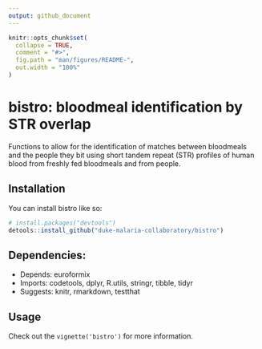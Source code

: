 ```yaml
---
output: github_document
---
```


<!-- README.md is generated from README.Rmd. Please edit that file -->

```r
knitr::opts_chunk$set(
  collapse = TRUE,
  comment = "#>",
  fig.path = "man/figures/README-",
  out.width = "100%"
)
```

# bistro: bloodmeal identification by STR overlap

<!-- badges: start -->
<!-- badges: end -->

Functions to allow for the identification of matches between bloodmeals and the people they bit using short tandem repeat (STR) profiles of human blood from freshly fed bloodmeals and from people.

## Installation

You can install bistro like so:

``` r
# install.packages("devtools")
detools::install_github("duke-malaria-collaboratory/bistro")
```

## Dependencies:

* Depends: euroformix
* Imports: codetools, dplyr, R.utils, stringr, tibble, tidyr
* Suggests: knitr, rmarkdown, testthat

## Usage

Check out the `vignette('bistro')` for more information. 
